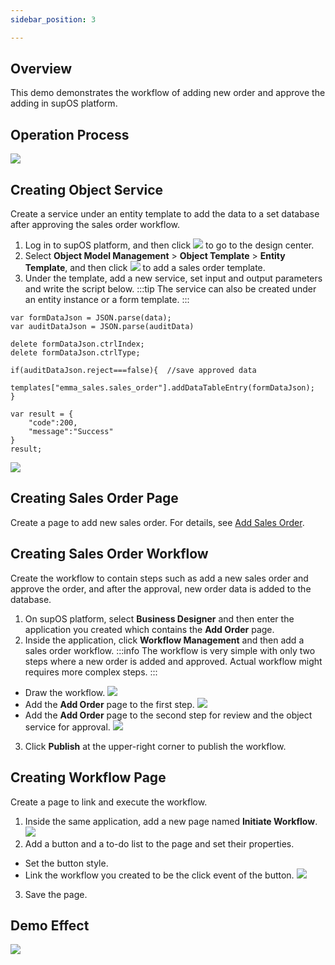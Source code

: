 ```yaml
---
sidebar_position: 3

---
```


## Overview
This demo demonstrates the workflow of adding new order and approve the adding in supOS platform.
## Operation Process
![](https://wordpressfreezonex.oss-cn-hangzhou.aliyuncs.com/demo/13.png)
## Creating Object Service
Create a service under an entity template to add the data to a set database after approving the sales order workflow.
1. Log in to supOS platform, and then click ![](https://wordpressfreezonex.oss-cn-hangzhou.aliyuncs.com/platform/7.png) to go to the design center.
2. Select **Object Model Management** > **Object Template** > **Entity Template**, and then click ![](https://wordpressfreezonex.oss-cn-hangzhou.aliyuncs.com/factoryModeling/26.png) to add a sales order template.<br/>
3. Under the template, add a new service, set input and output parameters and write the script below.
:::tip
The service can also be created under an entity instance or a form template.
:::
```
var formDataJson = JSON.parse(data);
var auditDataJson = JSON.parse(auditData)

delete formDataJson.ctrlIndex;
delete formDataJson.ctrlType;

if(auditDataJson.reject===false){  //save approved data
    templates["emma_sales.sales_order"].addDataTableEntry(formDataJson);
}

var result = {
    "code":200,
    "message":"Success"
}
result;
```
![](https://wordpressfreezonex.oss-cn-hangzhou.aliyuncs.com/demo/14.gif)

## Creating Sales Order Page
Create a page to add new sales order. For details, see <a href="add_order">Add Sales Order</a>.

## Creating Sales Order Workflow
Create the workflow to contain steps such as add a new sales order and approve the order, and after the approval, new order data is added to the database.
1. On supOS platform, select **Business Designer** and then enter the application you created which contains the **Add Order** page.
2. Inside the application, click **Workflow Management** and then add a sales order workflow.
:::info
The workflow is very simple with only two steps where a new order is added and approved. Actual workflow might requires more complex steps.
:::
- Draw the workflow.
![](https://wordpressfreezonex.oss-cn-hangzhou.aliyuncs.com/demo/15.gif)
- Add the **Add Order** page to the first step.
![](https://wordpressfreezonex.oss-cn-hangzhou.aliyuncs.com/demo/16.gif)
- Add the **Add Order** page to the second step for review and the object service for approval.
![](https://wordpressfreezonex.oss-cn-hangzhou.aliyuncs.com/demo/17.gif)
3. Click **Publish** at the upper-right corner to publish the workflow.

## Creating Workflow Page
Create a page to link and execute the workflow.
1. Inside the same application, add a new page named **Initiate Workflow**.
![](https://wordpressfreezonex.oss-cn-hangzhou.aliyuncs.com/demo/14.png)
2. Add a button and a to-do list to the page and set their properties.
- Set the button style.
- Link the workflow you created to be the click event of the button.
![](https://wordpressfreezonex.oss-cn-hangzhou.aliyuncs.com/demo/18.gif)
3. Save the page.

## Demo Effect
![](https://wordpressfreezonex.oss-cn-hangzhou.aliyuncs.com/demo/19.gif)


